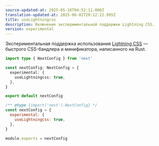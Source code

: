 ```yaml
---
source-updated-at: 2025-05-16T04:52:11.000Z
translation-updated-at: 2025-06-02T20:12:22.995Z
title: useLightningcss
description: Включение экспериментальной поддержки Lightning CSS.
version: experimental
---
```


Экспериментальная поддержка использования [Lightning CSS](https://lightningcss.dev) — быстрого CSS-бандлера и минификатора, написанного на Rust.

```ts filename="next.config.ts" switcher
import type { NextConfig } from 'next'

const nextConfig: NextConfig = {
  experimental: {
    useLightningcss: true,
  },
}

export default nextConfig
```

```js filename="next.config.js" switcher
/** @type {import('next').NextConfig} */
const nextConfig = {
  experimental: {
    useLightningcss: true,
  },
}

module.exports = nextConfig
```